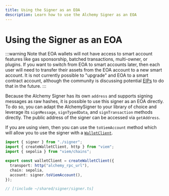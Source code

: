 ```yaml
---
title: Using the Signer as an EOA
description: Learn how to use the Alchemy Signer as an EOA
---
```


# Using the Signer as an EOA

:::warning
Note that EOA wallets will not have access to smart account features like gas sponsorship, batched transactions, multi-owner, or plugins. If you want to switch from EOA to smart accounts later, then each user will need to transfer their assets from the EOA account to a new smart account. It is not currently possible to "upgrade" and EOA to a smart contract account, although the community is discussing potential [EIPs](https://eips.ethereum.org/EIPS/eip-7377) to do that in the future.
:::

Because the Alchemy Signer has its own `address` and supports signing messages as raw hashes, it is possible to use this signer as an EOA directly. To do so, you can adapt the AlchemySigner to your library of choice and leverage its `signMessage`, `signTypedData`, and `signTransaction` methods directly. The public address of the signer can be accessed via `getAddress`.

If you are using viem, then you can use the `toViemAccount` method which will allow you to use the signer with a [`WalletClient`](https://viem.sh/docs/clients/wallet#local-accounts-private-key-mnemonic-etc).

<CodeBlocks>

```ts createWalletClient.ts twoslash
import { signer } from "./signer";
import { createWalletClient, http } from "viem";
import { sepolia } from "viem/chains";

export const walletClient = createWalletClient({
  transport: http("alchemy_rpc_url"),
  chain: sepolia,
  account: signer.toViemAccount(),
});
```

```ts twoslash signer.ts filename="signer.ts"
// [!include ~/shared/signer/signer.ts]
```

</CodeBlocks>
